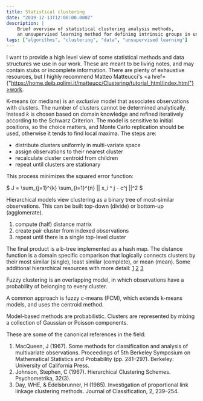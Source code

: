 ```yaml
---
title: Statistical clustering
date: "2019-12-13T12:00:00.000Z"
description: |
    Brief overview of statistical clustering analysis methods, 
    an unsupervised learning method for defining intrinsic groups in unlabelled data. 
tags: ["algorithms", "clustering", "data", "unsupervised learning"]
---
```


I want to provide a high level view of some statistical methods and data structures we use in our work. 
These are meant to be living notes, and may contain stubs or incomplete information. 
There are plenty of exhaustive resources, but I highly recommend Matteo Matteucci's 
<a href={"https://home.deib.polimi.it/matteucc/Clustering/tutorial_html/index.html"}>work</a>.

K-means (or medians) is an *exclusive* model that associates observations with clusters. 
The number of clusters cannot be determined analytically. Instead $k$ is chosen based on domain knowledge and refined 
iteratively according to the Schwarz Criterion. The model is sensitive to initial positions, so the choice matters, 
and Monte Carlo replication should be used, otherwise it tends to find local maxima. The steps are:

* distribute clusters uniformly in multi-variate space
* assign observations to their nearest cluster
* recalculate cluster centroid from children 
* repeat until clusters are stationary

This process minimizes the squared error function:

$ J = \sum_{j=1}^{k} \sum_{i=1}^{n} || x_i ^ j - c^j ||^2 $

Hierarchical models view clustering as a binary tree of most-similar observations. 
This can be built top-down (divide) or bottom-up (agglomerate).

1. compute (half) distance matrix
2. create pair cluster from indexed observations 
3. repeat until there is a single top-level cluster

The final product is a b-tree implemented as a hash map. 
The distance function is a domain specific comparison that logically connects clusters by their most similar (single), least similar (complete), or mean (mean). 
Some additional hierarchical resources with more detail: 
[1](https://www.displayr.com/what-is-hierarchical-clustering/) 
[2](http://www.cs.princeton.edu/courses/archive/spring15/cos233/clustering2.pdf) 
[3](https://www.wave-access.com/public_en/blog/2015/november/17/memory-reduction-for-average-link-hierarchical-clustering-algorithm-with-a-large-amount-of-input-data.aspx)


Fuzzy clustering is an overlapping model, in which observations have a probability of belonging to every cluster. 

A common approach is fuzzy c-means (FCM), which extends k-means models, and uses the centroid method.

Model-based methods are probabilistic. Clusters are represented by mixing a collection of Gaussian or Poisson components.

These are some of the canonical references in the field:

1. MacQueen, J (1967). Some methods for classification and analysis of multivariate observations. Proceedings of 5th Berkeley Symposium on Mathematical Statistics and Probability (pp. 281–297). Berkeley: University of California Press.
2. Johnson, Stephen, C (1967). Hierarchical Clustering Schemes. Psychometrika, 32(3).
3. Day, WHE, & Edelsbrunner, H (1985). Investigation of proportional link linkage clustering methods. Journal of Classification, 2, 239–254.
